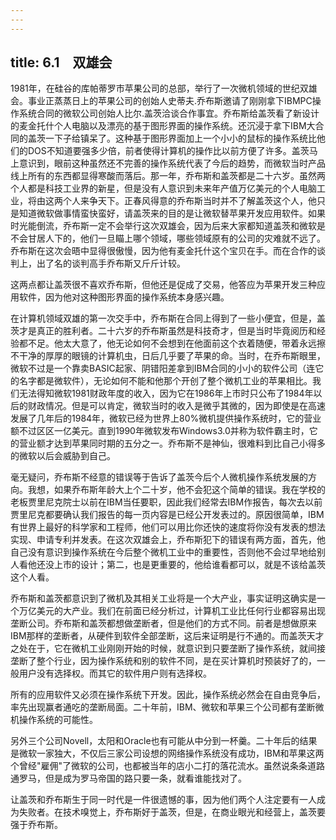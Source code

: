 ```yaml
---
---
---
```

title: 6.1　双雄会
---



1981年，在硅谷的库帕蒂罗市苹果公司的总部，举行了一次微机领域的世纪双雄会。事业正蒸蒸日上的苹果公司的创始人史蒂夫.乔布斯邀请了刚刚拿下IBMPC操作系统合同的微软公司创始人比尔.盖茨洽谈合作事宜。乔布斯给盖茨看了新设计的麦金托什个人电脑以及漂亮的基于图形界面的操作系统。还沉浸于拿下IBM大合同的盖茨一下子给镇呆了。这种基于图形界面加上一个小小的鼠标的操作系统比他们的DOS不知道要强多少倍，前者使得计算机的操作比以前方便了许多。盖茨马上意识到，眼前这种虽然还不完善的操作系统代表了今后的趋势，而微软当时产品线上所有的东西都显得寒酸而落后。那一年，乔布斯和盖茨都是二十六岁。虽然两个人都是科技工业界的新星，但是没有人意识到未来年产值万亿美元的个人电脑工业，将由这两个人来争天下。正春风得意的乔布斯当时并不了解盖茨这个人，他只是知道微软做事情蛮快蛮好，请盖茨来的目的是让微软替苹果开发应用软件。如果时光能倒流，乔布斯一定不会举行这次双雄会，因为后来大家都知道盖茨和微软是不会甘居人下的，他们一旦瞄上哪个领域，哪些领域原有的公司的灾难就不远了。乔布斯在这次会晤中显得很傲慢，因为他有麦金托什这个宝贝在手。而在合作的谈判上，出了名的谈判高手乔布斯又斤斤计较。

这两点都让盖茨很不喜欢乔布斯，但他还是促成了交易，他答应为苹果开发三种应用软件，因为他对这种图形界面的操作系统本身感兴趣。

在计算机领域双雄的第一次交手中，乔布斯在合同上得到了一些小便宜，但是，盖茨才是真正的胜利者。二十六岁的乔布斯虽然是科技奇才，但是当时毕竟阅历和经验都不足。他太大意了，他无论如何不会想到在他面前这个衣着随便，带着永远擦不干净的厚厚的眼镜的计算机虫，日后几乎要了苹果的命。当时，在乔布斯眼里，微软不过是一个靠卖BASIC起家、阴错阳差拿到IBM合同的小小的软件公司（连它的名字都是微软件），无论如何不能和他那个开创了整个微机工业的苹果相比。我们无法得知微软1981财政年度的收入，因为它在1986年上市时只公布了1984年以后的财政情况。但是可以肯定，微软当时的收入是微乎其微的，因为即使是在高速发展了几年后的1984年，微软已经为世界上80%微机提供操作系统时，它的营业额不过区区一亿美元。直到1990年微软发布Windows3.0并称为软件霸主时，它的营业额才达到苹果同时期的五分之一。乔布斯不是神仙，很难料到比自己小得多的微软以后会威胁到自己。

毫无疑问，乔布斯不经意的错误等于告诉了盖茨今后个人微机操作系统发展的方向。我想，如果乔布斯年龄大上个二十岁，他不会犯这个简单的错误。我在学校的老板贾里尼克院士以前在IBM当任要职，因此我们经常去IBM作报告，每次去以前贾里尼克都要确认我们报告的每一页内容是已经公开发表过的。原因很简单，IBM有世界上最好的科学家和工程师，他们可以用比你还快的速度将你没有发表的想法实现、申请专利并发表。在这次双雄会上，乔布斯犯下的错误有两方面，首先，他自己没有意识到操作系统在今后整个微机工业中的重要性，否则他不会过早地给别人看他还没上市的设计；第二，也是更重要的，他给谁看都可以，就是不该给盖茨这个人看。

乔布斯和盖茨都意识到了微机及其相关工业将是一个大产业，事实证明这确实是一个万亿美元的大产业。我们在前面已经分析过，计算机工业比任何行业都容易出现垄断公司。乔布斯和盖茨都想做垄断者，但是他们的方式不同。前者是想做原来IBM那样的垄断者，从硬件到软件全部垄断，这后来证明是行不通的。而盖茨天才之处在于，它在微机工业刚刚开始的时候，就意识到只要垄断了操作系统，就间接垄断了整个行业，因为操作系统和别的软件不同，是在买计算机时预装好了的，一般用户没有选择权。而其它的软件用户则有选择权。

所有的应用软件又必须在操作系统下开发。因此，操作系统必然会在自由竞争后，率先出现赢者通吃的垄断局面。二十年前，IBM、微软和苹果三个公司都有垄断微机操作系统的可能性。

另外三个公司Novell，太阳和Oracle也有可能从中分到一杯羹。二十年后的结果是微软一家独大，不仅后三家公司设想的网络操作系统没有成功，IBM和苹果这两个曾经"雇佣"了微软的公司，也都被当年的店小二打的落花流水。虽然说条条道路通罗马，但是成为罗马帝国的路只要一条，就看谁能找对了。

让盖茨和乔布斯生于同一时代是一件很遗憾的事，因为他们两个人注定要有一人成为失败者。在技术嗅觉上，乔布斯好于盖茨，但是，在商业眼光和经营上，盖茨要强于乔布斯。